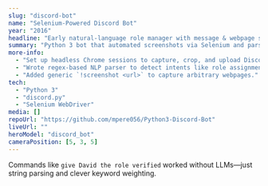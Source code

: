 ```yaml
---
slug: "discord-bot"
name: "Selenium-Powered Discord Bot"
year: "2016"
headline: "Early natural-language role manager with message & webpage screenshotter"
summary: "Python 3 bot that automated screenshots via Selenium and parsed plain-English commands to manage roles."
more-info:
  - "Set up headless Chrome sessions to capture, crop, and upload Discord message images."
  - "Wrote regex-based NLP parser to detect intents like role assignment without AI."
  - "Added generic `!screenshot <url>` to capture arbitrary webpages."
tech:
  - "Python 3"
  - "discord.py"
  - "Selenium WebDriver"
media: []
repoUrl: "https://github.com/mpere056/Python3-Discord-Bot"
liveUrl: ""
heroModel: "discord_bot"
cameraPosition: [5, 3, 5]
---
```

Commands like `give David the role verified` worked  without LLMs—just string parsing and clever keyword weighting.
